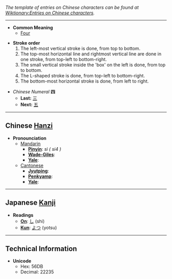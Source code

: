 ''The template of entries on Chinese characters can be found at [[Wiktionary:Entries on Chinese characters]].''

----

* '''Common Meaning'''
** [[Four]]

*'''Stroke order'''
*# The left-most vertical stroke is done, from top to bottom.
*# The top-most horizontal line and rightmost vertical line are done in one stroke, from top-left to bottom-right.
*# The small vertical stroke inside the 'box' on the left is done, from top to bottom.
*# The L-shaped stroke is done, from top-left to bottom-right.
*# The bottom-most horizontal stroke is done, from left to right.

*''Chinese Numeral'' '''四'''
**'''Last:''' [[三]]
**'''Next:''' [[五]]

----

== Chinese [[Hanzi]] ==

*'''Pronounciation '''
**[[Mandarin]]
***'''[[Pinyin]]''': ''sì ( si4 )''
***'''[[Wade-Giles]]''': 
***'''[[Yale]]''': 
**[[Cantonese]]
***'''[[Jyutping]]''': 
***'''[[Penkyamp]]''': 
***'''[[Yale]]''': 

----

== Japanese [[Kanji]] ==

*'''Readings'''
**'''[[On]]''': [[し]] (shi)
**'''[[Kun]]''': [[よつ]] (yotsu)

----

==Technical Information==

*'''Unicode'''
**Hex: 56DB
**Decimal: 22235